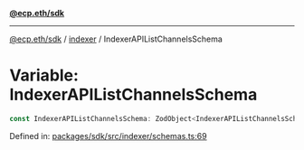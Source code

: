 [**@ecp.eth/sdk**](../../index.mdx)

***

[@ecp.eth/sdk](/sdk-reference/index.mdx) / [indexer](/sdk-reference/indexer/index.mdx) / IndexerAPIListChannelsSchema

# Variable: IndexerAPIListChannelsSchema

```ts
const IndexerAPIListChannelsSchema: ZodObject<IndexerAPIListChannelsSchemaType>;
```

Defined in: [packages/sdk/src/indexer/schemas.ts:69](https://github.com/ecp-eth/comments-monorepo/blob/main/packages/sdk/src/indexer/schemas.ts#L69)
